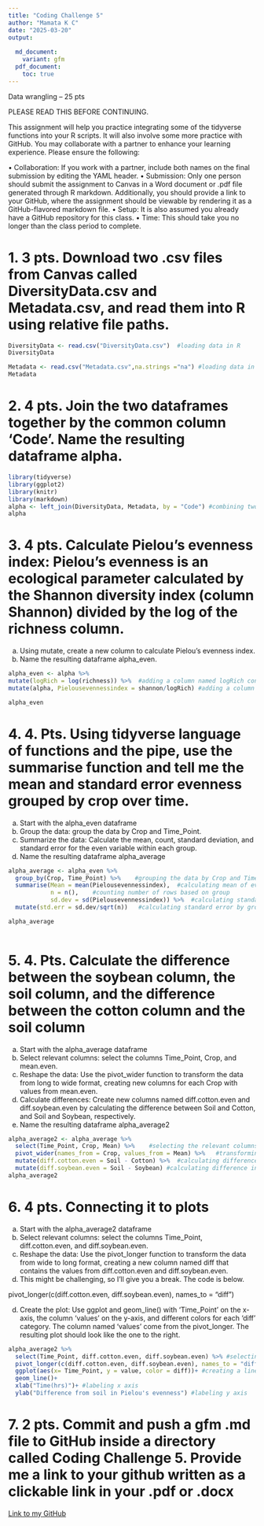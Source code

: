 ```yaml
---
title: "Coding Challenge 5"
author: "Mamata K C"
date: "2025-03-20"
output:
  
  md_document:
    variant: gfm
  pdf_document:
    toc: true
---
```


Data wrangling – 25 pts

PLEASE READ THIS BEFORE CONTINUING.

This assignment will help you practice integrating some of the tidyverse functions into your R scripts. It will also involve some more practice with GitHub. You may collaborate with a partner to enhance your learning experience. Please ensure the following:

•	Collaboration: If you work with a partner, include both names on the final submission by editing the YAML header.
•	Submission: Only one person should submit the assignment to Canvas in a Word document or .pdf file generated through R markdown. Additionally, you should provide a link to your GitHub, where the assignment should be viewable by rendering it as a GitHub-flavored markdown file. 
•	Setup: It is also assumed you already have a GitHub repository for this class. 
•	Time: This should take you no longer than the class period to complete. 


# 1.	3 pts. Download two .csv files from Canvas called DiversityData.csv and Metadata.csv, and read them into R using relative file paths.

```r
DiversityData <- read.csv("DiversityData.csv")  #loading data in R
DiversityData

Metadata <- read.csv("Metadata.csv",na.strings ="na") #loading data in R
Metadata

```

# 2.	4 pts. Join the two dataframes together by the common column ‘Code’. Name the resulting dataframe alpha.


```r
library(tidyverse) 
library(ggplot2)
library(knitr)
library(markdown)
alpha <- left_join(DiversityData, Metadata, by = "Code") #combining two dataframes together by common column "Code".
alpha

```

# 3.	4 pts. Calculate Pielou’s evenness index: Pielou’s evenness is an ecological parameter calculated by the Shannon diversity index (column Shannon) divided by the log of the richness column. 

a.	Using mutate, create a new column to calculate Pielou’s evenness index. 
b.	Name the resulting dataframe alpha_even.


```r
alpha_even <- alpha %>%
mutate(logRich = log(richness)) %>%  #adding a column named logRich containing log values of richness column
mutate(alpha, Pielousevennessindex = shannon/logRich) #adding a column Pielousevennessindex by calculating evenness

alpha_even

```




# 4.	4. Pts. Using tidyverse language of functions and the pipe, use the summarise function and tell me the mean and standard error evenness grouped by crop over time.
a.	Start with the alpha_even dataframe
b.	Group the data: group the data by Crop and Time_Point.
c.	Summarize the data: Calculate the mean, count, standard deviation, and standard error for the even variable within each group.
d.	Name the resulting dataframe alpha_average

```r
alpha_average <- alpha_even %>%
  group_by(Crop, Time_Point) %>%    #grouping the data by Crop and Time point
  summarise(Mean = mean(Pielousevennessindex),  #calculating mean of evenness by group
            n = n(),    #counting number of rows based on group
            sd.dev = sd(Pielousevennessindex)) %>%  #calculating standard deviation of the evenness by group
  mutate(std.err = sd.dev/sqrt(n))   #calculating standard error by group

alpha_average
  
```



# 5.	4. Pts. Calculate the difference between the soybean column, the soil column, and the difference between the cotton column and the soil column
a.	Start with the alpha_average dataframe
b.	Select relevant columns: select the columns Time_Point, Crop, and mean.even.
c.	Reshape the data: Use the pivot_wider function to transform the data from long to wide format, creating new columns for each Crop with values from mean.even.
d.	Calculate differences: Create new columns named diff.cotton.even and diff.soybean.even by calculating the difference between Soil and Cotton, and Soil and Soybean, respectively.
e.	Name the resulting dataframe alpha_average2


```r
alpha_average2 <- alpha_average %>%
  select(Time_Point, Crop, Mean) %>%    #selecting the relevant columns 
  pivot_wider(names_from = Crop, values_from = Mean) %>%   #transforming data from longer format to wider format by creating new columns for each crop
  mutate(diff.cotton.even = Soil - Cotton) %>%  #calculating difference in mean between soil and cotton at different time point 
  mutate(diff.soybean.even = Soil - Soybean) #calculating difference in mean between soil and soybean at different time point
alpha_average2

```



# 6.	4 pts. Connecting it to plots
a.	Start with the alpha_average2 dataframe
b.	Select relevant columns: select the columns Time_Point, diff.cotton.even, and diff.soybean.even.
c.	Reshape the data: Use the pivot_longer function to transform the data from wide to long format, creating a new column named diff that contains the values from diff.cotton.even and diff.soybean.even.
i.	This might be challenging, so I’ll give you a break. The code is below.

pivot_longer(c(diff.cotton.even, diff.soybean.even), names_to = "diff")

d.	Create the plot: Use ggplot and geom_line() with ‘Time_Point’ on the x-axis, the column ‘values’ on the y-axis, and different colors for each ‘diff’ category. The column named ‘values’ come from the pivot_longer. The resulting plot should look like the one to the right.


```r
alpha_average2 %>%
  select(Time_Point, diff.cotton.even, diff.soybean.even) %>% #selecting relevant columns
  pivot_longer(c(diff.cotton.even, diff.soybean.even), names_to = "diff") %>%  #transforming wide format data to long format creating a new column named diff that contains the values from diff.cotton.even and diff.soybean.even
  ggplot(aes(x= Time_Point, y = value, color = diff))+ #creating a line graph with time point as x axis and value as y axis and color by diff
  geom_line()+
  xlab("Time(hrs)")+ #labeling x axis
  ylab("Difference from soil in Pielou's evenness") #labeling y axis
```


# 7.	2 pts. Commit and push a gfm .md file to GitHub inside a directory called Coding Challenge 5. Provide me a link to your github written as a clickable link in your .pdf or .docx

[Link to my GitHub](https://github.com/mamata2423/Reproducibility_Assignments.git)
